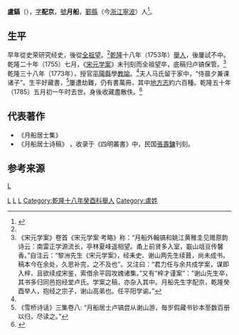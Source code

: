 '''盧鎬'''（{{bd|1723年||1785年||盧鎬}}），[[表字|字]]'''配京'''，[[號|號]]'''月船'''，[[鄞縣|鄞縣]]（今[[浙江|浙江]][[寧波|寧波]]）人<ref name="lu">{{cite web|url=http://www.zjda.gov.cn/dadb/tszt/mrcd/201209/t20120912_171295.html|title=卢镐|publisher=浙江档案网|author=浙江历史名人辞典|deadurl=yes|archiveurl=https://web.archive.org/web/20161005190454/http://www.zjda.gov.cn/dadb/tszt/mrcd/201209/t20120912_171295.html|archivedate=2016-10-05}}</ref>。

==生平==
早年從史荣研究经史，後從[[全祖望|全祖望]]。<ref name="lu"/>[[乾隆|乾隆]]十八年（1753年）[[舉人|舉人]]，後屢試不中。乾隆二十年（1755）七月，《[[宋元学案|宋元学案]]》未刊刻而全祖望卒，底稿归卢镐保管。<ref>《宋元学案》卷首《宋元学案·考略》称：“月船外翰镐和姚江黄稚圭见赠原韵诗云：南雷正学源流长，亭林夏峰遥相望。甬上前贤多入室，嶯山俎豆传馨香。”自注云：“黎洲先生《宋元学案》，经耒史、谢山两先生续葺，尚未成书。稿本今在余处，久思补完，之不及也”。又注曰：“君力任与余共成学案，谋即入梓，且欲续成宋鉴，索借余平园攻媿诸集。”又有“梓才谨案”：“谢山先生卒，其书多归同邑抱经堂卢氏。学案之稿，亦杂入其中。月船先生字配京，乾隆癸酉举人，抱经之宗子，谢山高弟也。任平阳学谕。”</ref>乾隆三十八年（1773年），授官[[平陽縣|平陽縣]]學[[教諭|教諭]]。<ref name="lu"/>夫人马氏留于家中，“侍晨夕兼课诸子”。生平好藏書，<ref>《雪桥诗话》三集卷八: “月船居士卢镐尝从谢山游，毎岁假藏书钞本至数百册以归，尽读之。”</ref>屢遭劫難，仍有書萬冊，其中[[地方志|地方志]]約六百種。乾隆五十年（1785）五月初一午时去世。身後收藏盡散佚。<ref>{{cite book|author=李玉安 |coauthors=黄正雨 |title=《中国藏书家通典》 |year=2005 |publisher=中国国际文化出版社 |location=中国 |isbn=9789889735753 |date=2005-12|accessdate=2018-09-07 }}</ref>

==代表著作==
*《月船居士集》 
*《月船居士诗稿》 ，收录于《四明叢書》中，民国[[張壽鏞|張壽鏞]]刊刻。

==参考来源==
{{reflist}}

[[category:谢山学派|L]]
[[Category:清朝縣儒學教諭|L]]
[[Category:清朝藏書家|L]]
[[Category:鄞县人|L]]
[[Category:乾隆十八年癸酉科舉人|Category:乾隆十八年癸酉科舉人]]
[[Category:盧姓|Category:盧姓]]